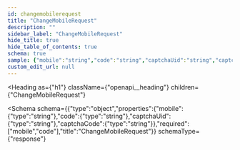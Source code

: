 ```yaml
---
id: changemobilerequest
title: "ChangeMobileRequest"
description: ""
sidebar_label: "ChangeMobileRequest"
hide_title: true
hide_table_of_contents: true
schema: true
sample: {"mobile":"string","code":"string","captchaUid":"string","captchaCode":"string"}
custom_edit_url: null
---
```



<Heading
  as={"h1"}
  className={"openapi__heading"}
  children={"ChangeMobileRequest"}
>
</Heading>





<Schema
  schema={{"type":"object","properties":{"mobile":{"type":"string"},"code":{"type":"string"},"captchaUid":{"type":"string"},"captchaCode":{"type":"string"}},"required":["mobile","code"],"title":"ChangeMobileRequest"}}
  schemaType={"response"}
>
  
</Schema>
            